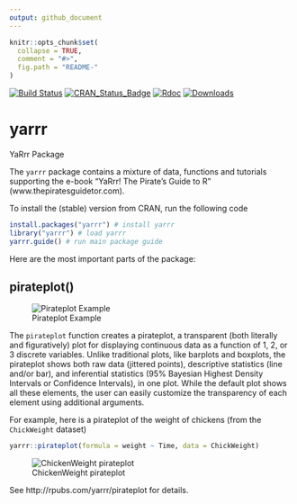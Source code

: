 ```yaml
---
output: github_document
---
```


<!-- README.md is generated from README.Rmd. Please edit that file -->

```r
knitr::opts_chunk$set(
  collapse = TRUE,
  comment = "#>",
  fig.path = "README-"
)
```

[![Build Status](https://travis-ci.org/ndphillips/yarrr.svg?branch=master)](https://travis-ci.org/ndphillips/yarrr)
[![CRAN_Status_Badge](http://www.r-pkg.org/badges/version/yarrr)](https://CRAN.R-project.org/package=yarrr)
[![Rdoc](http://www.rdocumentation.org/badges/version/yarrr)](http://www.rdocumentation.org/packages/yarrr)
[![Downloads](http://cranlogs.r-pkg.org/badges/yarrr?color=brightgreen)](http://www.r-pkg.org/pkg/yarrr)

# yarrr
YaRrr Package

The `yarrr` package contains a mixture of data, functions and tutorials supporting the e-book "YaRrr! The Pirate's Guide to R" (www.thepiratesguidetor.com). 

To install the (stable) version from CRAN, run the following code

```R
install.packages("yarrr") # install yarrr
library("yarrr") # load yarrr
yarrr.guide() # run main package guide
```

Here are the most important parts of the package:

## pirateplot()

![Pirateplot Example](http://nathanieldphillips.com/wp-content/uploads/2016/08/ppExample.png)

The `pirateplot` function creates a pirateplot, a transparent (both literally and figuratively) plot for displaying continuous data as a function of 1, 2, or 3 discrete variables. Unlike traditional plots, like barplots and boxplots, the pirateplot shows both raw data (jittered points), descriptive statistics (line and/or bar), and inferential statistics (95% Bayesian Highest Density Intervals or Confidence Intervals), in one plot. While the default plot shows all these elements, the user can easily customize the transparency of each element using additional arguments. 

For example, here is a pirateplot of the weight of chickens (from the `ChickWeight` dataset)

```R
yarrr::pirateplot(formula = weight ~ Time, data = ChickWeight)
```

![ChickenWeight pirateplot](http://nathanieldphillips.com/wp-content/uploads/2016/08/chickenplot.png)

See http://rpubs.com/yarrr/pirateplot for details.
